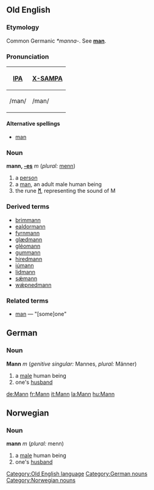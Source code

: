 ==Old English==
===Etymology===
Common Germanic ''*manna-''.  See '''[[man]]'''.

===Pronunciation===
{| border=1 cellpadding=5
! [[w:International Phonetic Alphabet|IPA]] !! [[w:X-SAMPA|X-SAMPA]]
|-
| /man/ || /man/
|}

====Alternative spellings====
* [[man]]

===Noun===
'''mann, [[Wiktionary Appendix:Old English athematic noun declension|-es]]''' ''m'' (''plural:'' [[menn]])

# a [[person]]
# a [[man]], an adult male human being
# the rune '''[[ᛗ]]''', representing the sound of M

===Derived terms===
*[[brimmann]]
*[[ealdormann]]
*[[fyrnmann]]
*[[glædmann]]
*[[gleomann|gléomann]]
*[[gummann]]
*[[hiredmann]]
*[[iumann|iúmann]]
*[[lidmann]]
*[[sæmann|sǽmann]]
*[[wæpnedmann|wǽpnedmann]]

===Related terms===
*[[man]] — "[some]one"

[[Category:Old English language]]

==German==
===Noun===
'''Mann''' ''m'' (''genitive singular:'' Mannes, ''plural:'' Männer)

#a [[male]] human being
#one's [[husband]]

[[Category:German nouns]]

[[de:Mann]]
[[fr:Mann]]
[[it:Mann]]
[[la:Mann]]
[[hu:Mann]]

==Norwegian==
===Noun===
'''mann''' ''m'' (''plural:'' menn)

#a [[male]] human being
#one's [[husband]]

[[Category:Norwegian nouns]]
